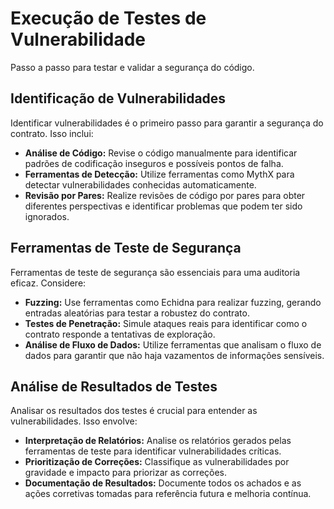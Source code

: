 # Execução de Testes de Vulnerabilidade

Passo a passo para testar e validar a segurança do código.

## Identificação de Vulnerabilidades

Identificar vulnerabilidades é o primeiro passo para garantir a segurança do contrato. Isso inclui:

- **Análise de Código:** Revise o código manualmente para identificar padrões de codificação inseguros e possíveis pontos de falha.
- **Ferramentas de Detecção:** Utilize ferramentas como MythX para detectar vulnerabilidades conhecidas automaticamente.
- **Revisão por Pares:** Realize revisões de código por pares para obter diferentes perspectivas e identificar problemas que podem ter sido ignorados.

## Ferramentas de Teste de Segurança

Ferramentas de teste de segurança são essenciais para uma auditoria eficaz. Considere:

- **Fuzzing:** Use ferramentas como Echidna para realizar fuzzing, gerando entradas aleatórias para testar a robustez do contrato.
- **Testes de Penetração:** Simule ataques reais para identificar como o contrato responde a tentativas de exploração.
- **Análise de Fluxo de Dados:** Utilize ferramentas que analisam o fluxo de dados para garantir que não haja vazamentos de informações sensíveis.

## Análise de Resultados de Testes

Analisar os resultados dos testes é crucial para entender as vulnerabilidades. Isso envolve:

- **Interpretação de Relatórios:** Analise os relatórios gerados pelas ferramentas de teste para identificar vulnerabilidades críticas.
- **Prioritização de Correções:** Classifique as vulnerabilidades por gravidade e impacto para priorizar as correções.
- **Documentação de Resultados:** Documente todos os achados e as ações corretivas tomadas para referência futura e melhoria contínua.
